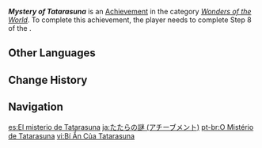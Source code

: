 {{Achievement Infobox
|id           = 84087
|order id     = 5066
|category     = Wonders of the World
|description  = Investigate the memories of [[Tatarasuna]]'s past within [[Irminsul]].
|requirements = Earned during ''[[The Night-Bird Falls at the Curtain's Call]]''.
|primogems    = 5
|tracking     = 
|hidden       = 1
|quest        = Inversion of Genesis
|type         = Quest
}}
'''''Mystery of Tatarasuna''''' is an [[Achievement]] in the category ''[[Wonders of the World]]''. To complete this achievement, the player needs to complete Step 8 of the {{Quest|The Night-Bird Falls at the Curtain's Call}}.
<!--
==Gameplay Notes==
*

==Trivia==
*

==Gallery==
{{Preview
|size=300px
|file=
|caption=
}}

==Video Guides==
{{EVT
|video1   = 
|caption1 = 
}}
-->
==Other Languages==
{{Other Languages
|en      = Mystery of Tatarasuna
|zhs     = 踏鞴之谜
|zhs_rm  = Tàbèi zhī Mí{{Sino|zh|ja}}
|zht     = 踏鞴之謎
|zht_rm  = Tàbèi zhī Mí{{Sino|zh|ja}}
|zh_tl   = 
|ja      = たたらの謎
|ja_rm   = Tatara no Nazo
|ja_tl   = Mystery of Tatarasuna
|ko      = 타타라의 비밀
|ko_rm   = Tatara-ui Bimil
|ko_tl   = Secret of Tatarasuna
|es      = El misterio de Tatarasuna
|es_tl   = The Mystery of Tatarasuna
|fr      = Le mystère de Tatarasuna
|fr_tl   = The Mystery of Tatarasuna
|ru      = Загадка Татарасуны
|ru_tl   = Mystery of Tatarasuna
|th      = ปริศนาแห่ง Tatarasuna
|th_rm   = Prit-sa-na haeng Tatarasuna
|th_tl   = 
|vi      = Bí Ẩn Của Tatarasuna
|vi_tl   = 
|de      = Das Mysterium von Tatarasuna
|de_tl   = The Mystery of Tatarasuna
|id      = Misteri Tatarasuna
|id_tl   = Mystery of Tatarasuna
|pt      = O Mistério de Tatarasuna
|pt_tl   = 
|tr      = Tatarasuna Gizemi
|tr_tl   = Tatarasuna Mystery
|it      = Mistero di Tatarasuna
|it_tl   = Mystery of Tatarasuna
}}

==Change History==
{{Change History|3.3}}
<!--
==References==
{{Reflist}}
-->
==Navigation==
{{Achievement Navbox}}

[[es:El misterio de Tatarasuna]]
[[ja:たたらの謎 (アチーブメント)]]
[[pt-br:O Mistério de Tatarasuna]]
[[vi:Bí Ẩn Của Tatarasuna]]